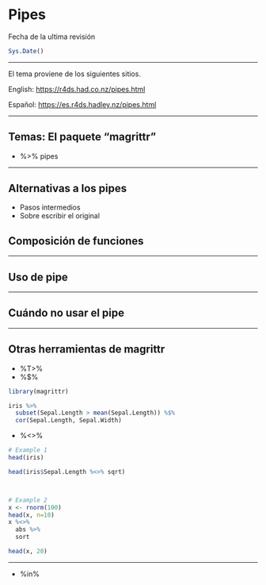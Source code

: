 # Pipes


Fecha de la ultima revisión
```r

Sys.Date()
```

***

El tema proviene de los siguientes sitios.

English:
 <https://r4ds.had.co.nz/pipes.html>
 
Español:
 <https://es.r4ds.hadley.nz/pipes.html>
 
 
***


## Temas: El paquete "magrittr"

 - %>% pipes
 
 
***


## Alternativas a los pipes
 - Pasos intermedios
 - Sobre escribir el original
 
## Composición de funciones

***
## Uso de pipe

***
## Cuándo no usar el pipe

***
## Otras herramientas de magrittr

 - %T>%
 - %$%
 
```r
library(magrittr)

iris %>%
  subset(Sepal.Length > mean(Sepal.Length)) %$%
  cor(Sepal.Length, Sepal.Width)
```
 
  - %<>%
 
```r

# Example 1
head(iris)

head(iris$Sepal.Length %<>% sqrt)



# Example 2
x <- rnorm(100)
head(x, n=10)
x %<>% 
  abs %>% 
  sort

head(x, 20)
```
 
 
 ***

 - %in% 
 
 
 